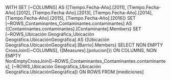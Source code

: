WITH
SET [~COLUMNS] AS
    {[Tiempo.Fecha-Año].[2011], [Tiempo.Fecha-Año].[2012], [Tiempo.Fecha-Año].[2013], [Tiempo.Fecha-Año].[2014], [Tiempo.Fecha-Año].[2015], [Tiempo.Fecha-Año].[2016]}
SET [~ROWS_Contaminantes_Contaminantes.contaminantes] AS
    {[Contaminantes.contaminantes].[Contaminante].Members}
SET [~ROWS_Ubicación Geográfica_Ubicación Geográfica.UbicaciónGeográfica] AS
    {[Ubicación Geográfica.UbicaciónGeográfica].[Barrio].Members}
SELECT
NON EMPTY CrossJoin([~COLUMNS], {[Measures].[polucion]}) ON COLUMNS,
NON EMPTY NonEmptyCrossJoin([~ROWS_Contaminantes_Contaminantes.contaminantes], [~ROWS_Ubicación Geográfica_Ubicación Geográfica.UbicaciónGeográfica]) ON ROWS
FROM [mediciones]